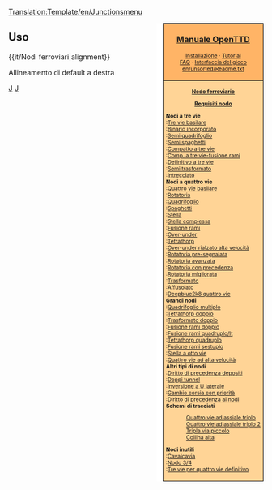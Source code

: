 [[Translation:Template/en/Junctionsmenu]]
<noinclude></noinclude><div style="float:right; padding-left:12px; background:#ffffff;">
<div style="border:1px solid #000000; background:#ffb466; padding:5px; -moz-border-radius-topleft:5px; -moz-border-radius-topright:5px; font-size: 12pt;">
<center><strong><font size="3">[[it/Manual/OpenTTD|Manuale OpenTTD]]</font></strong></center>
<div style="font-size: 8pt; text-align: center;">
[[it/Manual/Installazione|Installazione]] &middot; 
[[it/Manual/Tutorial|Tutorial]]<br />
[[it/Archive/Other/FAQ|FAQ]] &middot; 
[[it/Manual/Interfaccia del gioco|Interfaccia del gioco]]<br />
[[en/unsorted/Readme.txt]]
</div>
</div>
<div style="border:1px solid black; border-top-width: 0px; background:#ffd496; padding:5px; -moz-border-radius-bottomleft:5px; -moz-border-radius-bottomright:8px; font-size: 8pt;">

<center>'''[[it/Community/Junctionary/Nodo|Nodo ferroviario]]'''</center>
<center>'''[[it/Community/Junctionary/Requisiti nodo|Requisiti nodo]]'''</center>

'''Nodi a tre vie'''<br>
:[[it/Community/Junctionary/Tre vie basilare|Tre vie basilare]]<br>
:[[it/Community/Junctionary/Binario incorporato|Binario incorporato]]<br>
:[[it/Community/Junctionary/Semi quadrifoglio|Semi quadrifoglio]]<br>
:[[it/Community/Junctionary/Semi spaghetti|Semi spaghetti]]<br>
:[[it/Community/Junctionary/Compatto a tre vie|Compatto a tre vie]]<br>
:[[it/Community/Junctionary/Compatto a tre vie con fusione rami|Comp. a tre vie-fusione rami]]<br>
:[[it/Community/Junctionary/Definitivo a tre vie|Definitivo a tre vie]]<br>
:[[it/Community/Junctionary/Semi trasformato|Semi trasformato]]<br>
:[[it/Community/Junctionary/Intrecciato|Intrecciato]]<br>

'''Nodi a quattro vie'''<br>
:[[it/Community/Junctionary/Quattro vie basilare|Quattro vie basilare]]<br>
:[[it/Community/Junctionary/Rotatoria|Rotatoria]]<br>
:[[it/Community/Junctionary/Quadrifoglio|Quadrifoglio]]<br>
:[[it/Community/Junctionary/Spaghetti|Spaghetti]]<br>
:[[it/Community/Junctionary/Stella|Stella]]<br>
:[[it/Community/Junctionary/Stella complessa|Stella complessa]]<br>
:[[it/Community/Junctionary/Fusione rami|Fusione rami]]<br>
:[[it/Trash/Over-under|Over-under]]<br>
:[[it/Community/Junctionary/Tetrathorp|Tetrathorp]]<br>
:[[it/Community/Junctionary/Over-under rialzato alta velocità|Over-under rialzato alta velocità]]<br>
:[[it/Community/Junctionary/Rotatoria pre-segnalata|Rotatoria pre-segnalata]]<br>
:[[it/Community/Junctionary/Rotatoria avanzata|Rotatoria avanzata]]<br>
:[[it/Community/Junctionary/Rotatoria con precedenza|Rotatoria con precedenza]]<br>
:[[it/Community/Junctionary/Rotatoria migliorata|Rotatoria migliorata]]<br>
:[[it/Community/Junctionary/Trasformato|Trasformato]]<br>
:[[it/Community/Junctionary/Affusolato|Affusolato]]<br>
:[[it/Community/Junctionary/Deepblue2k8 quattro vie|Deepblue2k8 quattro vie]]<br>

'''Grandi nodi'''<br>
:[[it/Community/Junctionary/Quadrifoglio multiplo|Quadrifoglio multiplo]]<br>
:[[it/Community/Junctionary/Tetrathorp doppio|Tetrathorp doppio]]<br>
:[[it/Community/Junctionary/Trasformato doppio|Trasformato doppio]]<br>
:[[it/Community/Junctionary/Fusione rami doppio|Fusione rami doppio]]<br>
:[[it/Community/Junctionary/Fusione rami quadruplo|Fusione rami quadruplo/It]]<br>
:[[it/Community/Junctionary/Tetrathorp quadruplo|Tetrathorp quadruplo]]<br>
:[[it/Community/Junctionary/Fusione rami sestuplo|Fusione rami sestuplo]]<br>
:[[it/Community/Junctionary/Stella a otto vie|Stella a otto vie]]<br>
:[[it/Community/Junctionary/Quattro vie ad alta velocità|Quattro vie ad alta velocità]]<br>

'''Altri tipi di nodi'''<br>
:[[it/Manual/Costruzione depositi#Diritto di precedenza depositi|Diritto di precedenza depositi]]<br>
:[[it/Community/Junctionary/Doppi tunnel|Doppi tunnel]]<br>
:[[it/Community/Junctionary/Inversione a U laterale|Inversione a U laterale]]<br>
:[[it/Community/Junctionary/Cambio corsia con priorità|Cambio corsia con priorità]]<br>
:[[it/Trash/Diritto di precedenza ai nodi|Diritto di precedenza ai nodi]]<br>

'''Schemi di tracciati'''
:[[it/Community/Junctionary/Quattro vie ad assiale triplo|Quattro vie ad assiale triplo]]<br>
:[[it/Community/Junctionary/Quattro vie ad assiale triplo 2|Quattro vie ad assiale triplo 2]]<br>
:[[it/Community/Junctionary/Tripla via piccolo|Tripla via piccolo]]<br>
:[[it/Community/Junctionary/Collina alta|Collina alta]]<br>

'''Nodi inutili'''<br>
:[[it/Community/Junctionary/Cavalcavia|Cavalcavia]]<br>
:[[it/Community/Junctionary/Nodo 3/4|Nodo 3/4]]<br>
:[[it/Community/Junctionary/Tre vie per quattro vie definitivo|Tre vie per quattro vie definitivo]]<br>

</div>
</div>
<noinclude>


==Uso==
<nowiki>{{it/Nodi ferroviari|alignment}}</nowiki>

Allineamento di default a destra

[[Category:it/Templates|J]][[Category:it/Navigazione|J]]
</noinclude>